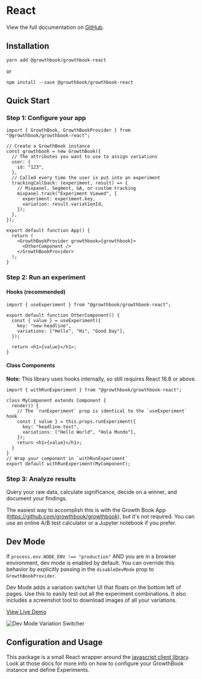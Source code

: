 # React

View the full documentation on [GitHub](https://github.com/growthbook/growthbook-react).

## Installation

`yarn add @growthbook/growthbook-react`

or

`npm install --save @growthbook/growthbook-react`

## Quick Start

### Step 1: Configure your app

```tsx
import { GrowthBook, GrowthBookProvider } from "@growthbook/growthbook-react";

// Create a GrowthBook instance
const growthbook = new GrowthBook({
  // The attributes you want to use to assign variations
  user: {
    id: "123",
  },
  // Called every time the user is put into an experiment
  trackingCallback: (experiment, result) => {
    // Mixpanel, Segment, GA, or custom tracking
    mixpanel.track("Experiment Viewed", {
      experiment: experiment.key,
      variation: result.variationId,
    });
  },
});

export default function App() {
  return (
    <GrowthBookProvider growthbook={growthbook}>
      <OtherComponent />
    </GrowthBookProvider>
  );
}
```

### Step 2: Run an experiment

#### Hooks (recommended)

```tsx
import { useExperiment } from "@growthbook/growthbook-react";

export default function OtherComponent() {
  const { value } = useExperiment({
    key: "new-headline",
    variations: ["Hello", "Hi", "Good Day"],
  });

  return <h1>{value}</h1>;
}
```

#### Class Components

**Note:** This library uses hooks internally, so still requires React 16.8 or above.

```tsx
import { withRunExperiment } from "@growthbook/growthbook-react";

class MyComponent extends Component {
  render() {
    // The `runExperiment` prop is identical to the `useExperiment` hook
    const { value } = this.props.runExperiment({
      key: "headline-test",
      variations: ["Hello World", "Hola Mundo"],
    });
    return <h1>{value}</h1>;
  }
}
// Wrap your component in `withRunExperiment`
export default withRunExperiment(MyComponent);
```

### Step 3: Analyze results

Query your raw data, calculate significance, decide on a winner, and document your findings.

The easiest way to accomplish this is with the Growth Book App (https://github.com/growthbook/growthbook), but it's not required. You can use an online A/B test calculator or a Jupyter notebook if you prefer.

## Dev Mode

If `process.env.NODE_ENV !== "production"` AND you are in a browser environment, dev mode is enabled by default. You can override this behavior by explicitly passing in the `disableDevMode` prop to `GrowthBookProvider`.

Dev Mode adds a variation switcher UI that floats on the bottom left of pages. Use this to easily test out all the experiment combinations. It also includes a screenshot tool to download images of all your variations.

[View Live Demo](https://growthbook.github.io/growthbook-react/)

![Dev Mode Variation Switcher](variation-switcher.png)

## Configuration and Usage

This package is a small React wrapper around the [javascript client library](/lib/js). Look at those docs for more info on how to configure your GrowthBook instance and define Experiments.
